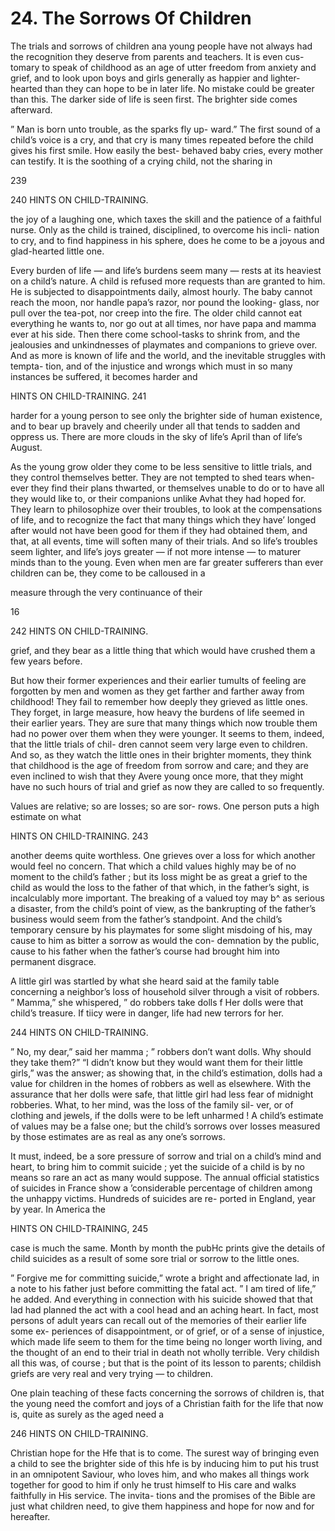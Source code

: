 # 24. The Sorrows Of Children



The trials and sorrows of children ana young people have not always had the recognition they deserve from parents and teachers. It is even cus- tomary to speak of childhood as an age of utter freedom from anxiety and grief, and to look upon boys and girls generally as happier and lighter- hearted than they can hope to be in later life. No mistake could be greater than this. The darker side of life is seen first. The brighter side comes afterward.

" Man is born unto trouble, as the sparks fly up- ward." The first sound of a child's voice is a cry, and that cry is many times repeated before the child gives his first smile. How easily the best- behaved baby cries, every mother can testify. It is the soothing of a crying child, not the sharing in

239



240 HINTS ON CHILD-TRAINING.

the joy of a laughing one, which taxes the skill and the patience of a faithful nurse. Only as the child is trained, disciplined, to overcome his incli- nation to cry, and to find happiness in his sphere, does he come to be a joyous and glad-hearted little one.

Every burden of life — and life's burdens seem many — rests at its heaviest on a child's nature. A child is refused more requests than are granted to him. He is subjected to disappointments daily, almost hourly. The baby cannot reach the moon, nor handle papa's razor, nor pound the looking- glass, nor pull over the tea-pot, nor creep into the fire. The older child cannot eat everything he wants to, nor go out at all times, nor have papa and mamma ever at his side. Then there come school-tasks to shrink from, and the jealousies and unkindnesses of playmates and companions to grieve over. And as more is known of life and the world, and the inevitable struggles with tempta- tion, and of the injustice and wrongs which must in so many instances be suffered, it becomes harder and



HINTS ON CHILD-TRAINING. 241

harder for a young person to see only the brighter side of human existence, and to bear up bravely and cheerily under all that tends to sadden and oppress us. There are more clouds in the sky of life's April than of life's August.

As the young grow older they come to be less sensitive to little trials, and they control themselves better. They are not tempted to shed tears when- ever they find their plans thwarted, or themselves unable to do or to have all they would like to, or their companions unlike Avhat they had hoped for. They learn to philosophize over their troubles, to look at the compensations of life, and to recognize the fact that many things which they have' longed after would not have been good for them if they had obtained them, and that, at all events, time will soften many of their trials. And so life's troubles seem lighter, and life's joys greater — if not more intense — to maturer minds than to the young. Even when men are far greater sufferers than ever children can be, they come to be calloused in a

measure through the very continuance of their

16



242 HINTS ON CHILD-TRAINING.

grief, and they bear as a little thing that which would have crushed them a few years before.

But how their former experiences and their earlier tumults of feeling are forgotten by men and women as they get farther and farther away from childhood! They fail to remember how deeply they grieved as little ones. They forget, in large measure, how heavy the burdens of life seemed in their earlier years. They are sure that many things which now trouble them had no power over them when they were younger. It seems to them, indeed, that the little trials of chil- dren cannot seem very large even to children. And so, as they watch the little ones in their brighter moments, they think that childhood is the age of freedom from sorrow and care; and they are even inclined to wish that they Avere young once more, that they might have no such hours of trial and grief as now they are called to so frequently.

Values are relative; so are losses; so are sor- rows. One person puts a high estimate on what



HINTS ON CHILD-TRAINING. 243

another deems quite worthless. One grieves over a loss for which another would feel no concern. That which a child values highly may be of no moment to the child's father ; but its loss might be as great a grief to the child as would the loss to the father of that which, in the father's sight, is incalculably more important. The breaking of a valued toy may b^ as serious a disaster, from the child's point of view, as the bankrupting of the father's business would seem from the father's standpoint. And the child's temporary censure by his playmates for some slight misdoing of his, may cause to him as bitter a sorrow as would the con- demnation by the public, cause to his father when the father's course had brought him into permanent disgrace.

A little girl was startled by what she heard said at the family table concerning a neighbor's loss of household silver through a visit of robbers. " Mamma," she whispered, " do robbers take dolls f Her dolls were that child's treasure. If tiicy were in danger, life had new terrors for her.



244 HINTS ON CHILD-TRAINING.

" No, my dear," said her mamma ; " robbers don't want dolls. Why should they take them?" "I didn't know but they would want them for their little girls," was the answer; as showing that, in the child's estimation, dolls had a value for children in the homes of robbers as well as elsewhere. With the assurance that her dolls were safe, that little girl had less fear of midnight robberies. What, to her mind, was the loss of the family sil- ver, or of clothing and jewels, if the dolls were to be left unharmed ! A child's estimate of values may be a false one; but the child's sorrows over losses measured by those estimates are as real as any one's sorrows.

It must, indeed, be a sore pressure of sorrow and trial on a child's mind and heart, to bring him to commit suicide ; yet the suicide of a child is by no means so rare an act as many would suppose. The annual official statistics of suicides in France show a 'considerable percentage of children among the unhappy victims. Hundreds of suicides are re- ported in England, year by year. In America the



HINTS ON CHILD-TRAINING, 245

case is much the same. Month by month the pubHc prints give the details of child suicides as a result of some sore trial or sorrow to the little ones.

" Forgive me for committing suicide," wrote a bright and affectionate lad, in a note to his father just before committing the fatal act. " I am tired of life," he added. And everything in connection with his suicide showed that that lad had planned the act with a cool head and an aching heart. In fact, most persons of adult years can recall out of the memories of their earlier life some ex- periences of disappointment, or of grief, or of a sense of injustice, which made life seem to them for the time being no longer worth living, and the thought of an end to their trial in death not wholly terrible. Very childish all this was, of course ; but that is the point of its lesson to parents; childish griefs are very real and very trying — to children.

One plain teaching of these facts concerning the sorrows of children is, that the young need the comfort and joys of a Christian faith for the life that now is, quite as surely as the aged need a



246 HINTS ON CHILD-TRAINING.

Christian hope for the Hfe that is to come. The surest way of bringing even a child to see the brighter side of this hfe is by inducing him to put his trust in an omnipotent Saviour, who loves him, and who makes all things work together for good to him if only he trust himself to His care and walks faithfully in His service. The invita- tions and the promises of the Bible are just what children need, to give them happiness and hope for now and for hereafter.
